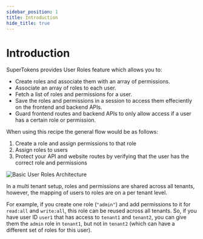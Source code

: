 ```yaml
---
sidebar_position: 1
title: Introduction
hide_title: true
---
```



# Introduction

SuperTokens provides User Roles feature which allows you to:
- Create roles and associate them with an array of permissions.
- Associate an array of roles to each user.
- Fetch a list of roles and permissions for a user.
- Save the roles and permissions in a session to access them effeciently on the frontend and backend APIs.
- Guard frontend routes and backend APIs to only allow access if a user has a certain role or permission.

When using this recipe the general flow would be as follows:
1. Create a role and assign permissions to that role
2. Assign roles to users
3. Protect your API and website routes by verifying that the user has the correct role and permissions

<img alt="Basic User Roles Architecture" src="/img/userroles/user-roles-intro.png" />

<CustomAdmonition type="multi-tenancy">

In a multi tenant setup, roles and permissions are shared across all tenants, however, the mapping of users to roles are on a per tenant level.

For example, if you create one role (`"admin"`) and add permissions to it for `read:all` and `write:all`, this role can be reused across all tenants. So, if you have user ID `user1` that has access to `tenant1` and `tenant2`, you can give them the `admin` role in `tenant1`, but not in `tenant2` (which can have a different set of roles for this user).

</CustomAdmonition>
